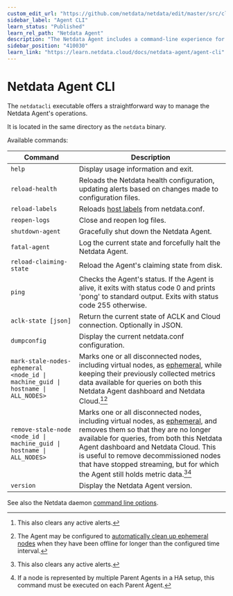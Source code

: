 ```yaml
---
custom_edit_url: "https://github.com/netdata/netdata/edit/master/src/cli/README.md"
sidebar_label: "Agent CLI"
learn_status: "Published"
learn_rel_path: "Netdata Agent"
description: "The Netdata Agent includes a command-line experience for reloading health configuration, reopening log files, halting the daemon, and more."
sidebar_position: "410030"
learn_link: "https://learn.netdata.cloud/docs/netdata-agent/agent-cli"
---
```


# Netdata Agent CLI

The `netdatacli` executable offers a straightforward way to manage the Netdata Agent's operations.

It is located in the same directory as the `netdata` binary.

Available commands:

| Command                                                                         | Description                                                                                                                                                                                                                                                                                                                                                                 |
|---------------------------------------------------------------------------------|-----------------------------------------------------------------------------------------------------------------------------------------------------------------------------------------------------------------------------------------------------------------------------------------------------------------------------------------------------------------------------|
| `help`                                                                          | Display usage information and exit.                                                                                                                                                                                                                                                                                                                                         |
| `reload-health`                                                                 | Reloads the Netdata health configuration, updating alerts based on changes made to configuration files.                                                                                                                                                                                                                                                                     |
| `reload-labels`                                                                 | Reloads [host labels](/docs/netdata-agent/configuration/organize-systems-metrics-and-alerts#custom-labels) from netdata.conf.                                                                                                                                                                                                                                            |
| `reopen-logs`                                                                   | Close and reopen log files.                                                                                                                                                                                                                                                                                                                                                 |
| `shutdown-agent`                                                                | Gracefully shut down the Netdata Agent.                                                                                                                                                                                                                                                                                                                                     |
| `fatal-agent`                                                                   | Log the current state and forcefully halt the Netdata Agent.                                                                                                                                                                                                                                                                                                                |
| `reload-claiming-state`                                                         | Reload the Agent's claiming state from disk.                                                                                                                                                                                                                                                                                                                                |
| `ping`                                                                          | Checks the Agent's status. If the Agent is alive, it exits with status code 0 and prints 'pong' to standard output. Exits with status code 255 otherwise.                                                                                                                                                                                                                   |
| `aclk-state [json]`                                                             | Return the current state of ACLK and Cloud connection. Optionally in JSON.                                                                                                                                                                                                                                                                                                  |
| `dumpconfig`                                                                    | Display the current netdata.conf configuration.                                                                                                                                                                                                                                                                                                                             |
| `mark-stale-nodes-ephemeral <node_id \| machine_guid \| hostname \| ALL_NODES>` | Marks one or all disconnected nodes, including virtual nodes, as [ephemeral](/docs/observability-centralization-points/nodes-ephemerality), while keeping their previously collected metrics data available for queries on both this Netdata Agent dashboard and Netdata Cloud.[^1][^2]                                                                                                                      |
| `remove-stale-node <node_id \| machine_guid \| hostname \| ALL_NODES>`          | Marks one or all disconnected nodes, including virtual nodes, as [ephemeral](/docs/observability-centralization-points/nodes-ephemerality), and removes them so that they are no longer available for queries, from both this Netdata Agent dashboard and Netdata Cloud. This is useful to remove decommissioned nodes that have stopped streaming, but for which the Agent still holds metric data.[^1][^3] |
| `version`                                                                       | Display the Netdata Agent version.                                                                                                                                                                                                                                                                                                                                          |

See also the Netdata daemon [command line options](/docs/netdata-agent/daemon#command-line-options).

[^1]: This also clears any active alerts.
[^2]: The Agent may be configured to [automatically clean up ephemeral nodes](/docs/observability-centralization-points/nodes-ephemerality#automatic-ephemeral-nodes-cleanup) when they have been offline for longer than the configured time interval.
[^3]: If a node is represented by multiple Parent Agents in a HA setup, this command must be executed on each Parent Agent.
